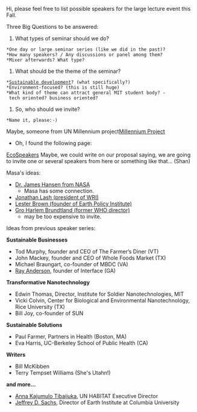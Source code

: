 {{SfGS}}

Hi, please feel free to list possible speakers for the large lecture event this Fall.

Three Big Questions to be answered:

#What types of seminar should we do?
 *One day or large seminar series (like we did in the past)?
 *How many speakers? / Any discussions or panel among them?
 *Mixer afterwards? What type?
#What should be the theme of the seminar?
 *[[Sustainable development]]? (what specifically?)
 *Environment-focused? (this is still huge)
 *What kind of theme can attract general MIT student body? - tech oriented? business oriented?
#So, who should we invite?
 *Name it, please:-)
Maybe, someone from UN Millennium project[http://www.unmillenniumproject.org/index.htm Millennium Project]






* Oh, I found the following page:
[http://www.ecospeakers.com/speakers/index.html EcoSpeakers]
Maybe, we could write on our proposal saying, we are going to invite one or several speakers from here or something like that...  (Shan)

Masa's ideas:

* [http://www.giss.nasa.gov/staff/jhansen.html Dr. James Hansen from NASA]
** Masa has some connection.
*[http://business.wri.org/newsrelease_text.cfm?NewsReleaseID=330 Jonathan Lash (president of WRI)]
*[http://www.earth-policy.org/About/index.htm#bios Lester Brown (founder of Earth Policy Institute)]
*[http://en.wikipedia.org/wiki/Gro_Harlem_Brundtland Gro Harlem Brundtland (former WHO director)]
**may be too expensive to invite.

Ideas from previous speaker series:

'''Sustainable Businesses'''

*Tod Murphy, founder and CEO of The Farmer’s Diner (VT)
*John Mackey, founder and CEO of Whole Foods Market (TX)
*Michael Braungart, co-founder of MBDC (VA)
*[http://www.interfaceinc.com/who/founder.html Ray Anderson], founder of Interface (GA)

'''Transformative Nanotechnology'''

*Edwin Thomas, Director, Institute for Soldier Nanotechnologies, MIT
*Vicki Colvin, Center for Biological and Environmental Nanotechnology, Rice University (TX)
*Bill Joy, co-founder of SUN
		
'''Sustainable Solutions'''

*Paul Farmer, Partners in Health (Boston, MA)
*Eva Harris, UC-Berkeley School of Public Health (CA)

'''Writers'''
*Bill McKibben
*Terry Tempset Williams (She's  Utahn!)


'''and more...'''
*[http://www.unhabitat.org/director/ed_biography.asp Anna Kajumulo Tibaijuka], UN HABITAT Executive Director
*[http://www.earthinstitute.columbia.edu/about/director Jeffrey D. Sachs], Director of Earth Institute at Columbia University